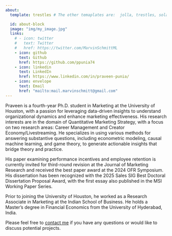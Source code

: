 ```yaml
---
about:
  template: trestles # The other temaplates are:  jolla, trestles, solana marquee, broadside

  id: about-block
  image: "img/my_image.jpg"
  links:
    # - icon: twitter
    #   text: Twitter
    #   href: https://twitter.com/MarvinSchmittML
    - icon: github
      text: Github
      href: https://github.com/ppunia74
    - icon: linkedin
      text: LinkedIn
      href: https://www.linkedin.com/in/praveen-punia/
    - icon: envelope
      text: Email
      href: "mailto:mail.marvinschmitt@gmail.com"  
---
```


::: {#about-block}
:::

Praveen is a fourth-year Ph.D. student in Marketing at the University of Houston, with a passion for leveraging data-driven insights to understand organizational dynamics and enhance marketing effectiveness. His research interests are in the domain of Quantitative Marketing Strategy, with a focus on two research areas: Career Management and Creator Economy/Livestreaming. He specializes in using various methods for answering substantive questions, including econometric modeling, causal machine learning, and game theory, to generate actionable insights that bridge theory and practice.

His paper examining performance incentives and employee retention is currently invited for third-round revision at the Journal of Marketing Research and received the best paper award at the 2024 OFR Symposium. His dissertation has been recognized with the 2025 Sales SIG Best Doctoral Dissertation Proposal Award, with the first essay also published in the MSI Working Paper Series.

Prior to joining the University of Houston, he worked as a Research Associate in Marketing at the Indian School of Business. He holds a Master’s degree in Financial Economics from the University of Hyderabad, India.

Please feel free to [contact me](mailto:praveen_punia@outlook.com) if you have any questions or would like to discuss potential projects.

<!-- 
## Education

University of Houston | Houston, TX 
PhD in Marketing | Aug 2021 - present

University of Hyderabad | Hyderabad, India 
Integrated Master in Financail Economics | Jul 2014 - May 2019

## Experience

Xactly Corporation | Academic Consultant | April 2023 - present

Indian School of Business | Research Associate | May 2019 - July 2021

 -->
